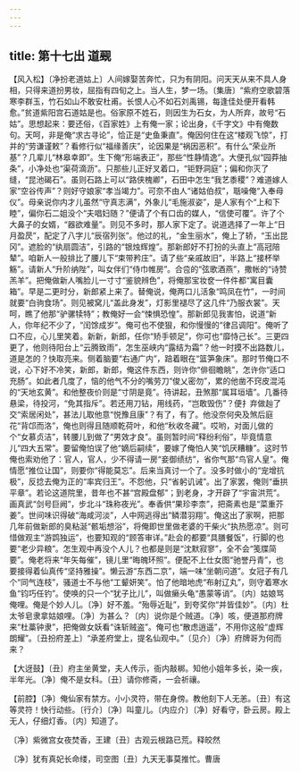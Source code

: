```yaml
---
---
---
```

title: 第十七出 道觋
---

【风入松】〔净扮老道姑上〕人间嫁娶苦奔忙，只为有阴阳。问天天从来不具人身相，只得来道扮男妆，屈指有四旬之上。当人生，梦一场。〔集唐〕“紫府空歌碧落寒李群玉，竹石如山不敢安杜甫。长恨人心不如石刘禹锡，每逢佳处便开看韩愈。”贫道紫阳宫石道姑是也。俗家原不姓石，则因生为石女，为人所弃，故号“石姑”。思想起来：要还俗，《百家姓》上有俺一家；论出身，《千字文》中有俺数句。天呵，非是俺“求古寻论”，恰正是“史鱼秉直”。俺因何住在这“楼观飞惊”，打并的“劳谦谨敕”？看修行似“福缘善庆”，论因果是“祸因恶积”。有什么“荣业所基”？几辈儿“林皋幸即”。生下俺“形端表正”，那些“性静情逸”。大便孔似“园莽抽条”，小净处也“渠荷滴沥”。只那些儿正好叉着口，“钜野洞庭”；偏和你灭了缝，“昆池碣石”。虽则石路上可以“路侠槐卿”，石田中怎生“我艺黍稷”？难道嫁人家“空谷传声”？则好守娘家“孝当竭力”。可奈不由人“诸姑伯叔”，聒噪俺“入奉母仪”。母亲说你内才儿虽然“守真志满”，外象儿“毛施淑姿”，是人家有个“上和下睦”，偏你石二姐没个“夫唱妇随？”便请了个有口齿的媒人，“信使可覆”。许了个大鼻子的女婿，“器欲难量”。则见不多时，那人家下定了。说道选择了一年上“日月盈昃”，配定了八字儿“辰宿列张”。他过的礼，“金生丽水”，俺上了轿，“玉出昆冈”。遮脸的“纨扇圆洁”，引路的“银烛辉煌”。那新郎好不打扮的头直上“高冠陪辇”。咱新人一般排比了腰儿下“束带矜庄”。请了些“亲戚故旧”，半路上“接杯举觞”。请新人“升阶纳陛”，叫女伴们“侍巾帷房”。合卺的“弦歌酒燕”，撒帐的“诗赞羔羊”。把俺做新人嘴脸儿一寸寸“鉴貌辨色”，将俺那宝妆奁一件件都“寓目囊箱”。早是二更时分，新郎紧上来了。替俺说，俺两口儿活象“鸣凤在竹”，一时间就要“白驹食场”。则见被窝儿“盖此身发”，灯影里褪尽了这几件“乃服衣裳”。天呵，瞧了他那“驴骡犊特”；教俺好一会“悚惧恐惶”。那新郎见我害怕，说道“新人，你年纪不少了，“闰馀成岁”。俺可也不使狠，和你慢慢的“律吕调阳”。俺听了口不应，心儿里笑着。新新，新郎，任你“矫手顿足”，你可也“靡恃己长”。三更四更了，他则待阳台上“云腾致雨”，怎生巫峡内“露结为霜”？他一时摸不出路数儿，道是怎的？快取亮来。侧着脑要“右通广内”，踣着眼在“篮笋象床”。那时节俺口不说，心下好不冷笑，新郎，新郎，俺这件东西，则许你“俳徊瞻眺”，怎许你“适口充肠”。如此者几度了，恼的他气不分的嘴劳刀“俊乂密勿”，累的他凿不窍皮混沌的“天地玄黄”。和他整夜价则是“寸阴是竟”。待讲起，丑煞那“属耳垣墙”。几番待悬梁，待投河，“免其指斥”。若还用刀钻，用线药，“岂敢毁伤”？便扌弃做赸了交“索居闲处”，甚法儿取他意“悦豫且康”？有了，有了。他没奈何央及煞后庭花“背邙而洛”，俺也则得且随顺乾荷叶，和他“秋收冬藏”。哎哟，对面儿做的个“女慕贞洁”，转腰儿到做了“男效才良”。虽则暂时间“释纷利俗”，毕竟情意儿“四大五常”。要留俺怕误了他“嫡后嗣续”，要嫁了俺怕人笑“饥厌糟糠”。这时节俺也索劝他了：官人，官人，少不得请一房“妾御绩纺”，省你气那“鸟官人皇”。俺情愿“推位让国”，则要你“得能莫忘”。后来当真讨一个了。没多时做小的“宠增抗极”，反捻去俺为正的“率宾归王”。不怨他，只“省躬讥诫”。出了家罢，俺则“垂拱平章”。若论这道院里，昔年也不甚“宫殿盘郁”；到老身，才开辟了“宇宙洪荒”。画真武“剑号巨阙”，步北斗“珠称夜光”。奉香供“果珍李柰”，把斋素也是“菜重芥姜”。世间味识得破“海咸河淡”，人中网逃得出“鳞潜羽翔”。俺这出了家啊，把那几年前做新郎的臭粘涎“骸垢想浴”，将俺即世里做老婆的干柴火“执热愿凉”。则可惜做观主“游鹍独运”，也要知观的“顾答审详。”赴会的都要“具膳餐饭”，行脚的也要“老少异粮”。怎生观中再没个人儿？也都是则是“沈默寂寥”，全不会“笺牒简要”。俺老将来“年矢每催”，镜儿里“晦魄环照”。便配不上仕女图“驰誉丹青”，也要接得着仙真传“坚持雅操”。懒云游“东西二京”，端一味“坐朝问道”。女冠子有几个“同气连枝”，骚道士不与他“工颦妍笑”。怕了他暗地虎“布射辽丸”，则守着寒水鱼“钧巧任钓”。使唤的只一个“犹子比儿”，叫做癞头龟“愚蒙等诮”。〔内〕姑娘骂俺哩。俺是个妙人儿。〔净〕好不羞。“殆辱近耻”，到夸奖你“并皆佳妙”。〔内〕杜太爷皂隶拿姑娘哩。〔净〕为甚么？〔内〕说你是个贼道。〔净〕咳，便道那府牌来“杜藁钟隶”，把俺做女妖看“诛斩贼盗”。俺可也“散虑逍遥”，不用你这般“虚辉朗耀”。〔丑扮府差上〕“承差府堂上，提名仙观中。”〔见介〕〔净〕府牌哥为何而来？

【大迓鼓】〔丑〕府主坐黄堂，夫人传示，衙内敲梆。知他小姐年多长，染一疾，半年光。〔净〕俺不是女科。〔丑〕请你修斋，一会祈禳。

【前腔】〔净〕俺仙家有禁方。小小灵符，带在身傍。教他刻下人无恙。〔丑〕有这等灵符！快行动些。〔行介〕〔净〕叫童儿。〔内应介〕〔净〕好看守，卧云房。殿上无人，仔细灯香。〔内〕知道了。

〔净〕紫微宫女夜焚香，王建〔丑〕古观云根路已荒。释皎然

〔净〕犹有真妃长命缕，司空图〔丑〕九天无事莫推忙。曹唐

